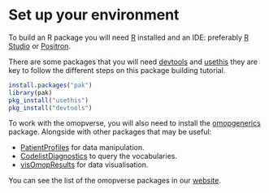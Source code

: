# Set up your environment

To build an R package you will need [R](https://cran.r-project.org/bin/windows/base/) installed and an IDE: preferably [R Studio](https://posit.co/download/rstudio-desktop/) or [Positron](https://github.com/posit-dev/positron/releases).

There are some packages that you will need [devtools](https://devtools.r-lib.org) and [usethis](https://usethis.r-lib.org) they are key to follow the different steps on this package building tutorial.

```r
install.packages("pak")
library(pak)
pkg_install("usethis")
pkg_install("devtools")
```

To work with the omopverse, you will also need to install the [omopgenerics](https://darwin-eu-dev.github.io/omopgenerics/) package. Alongside with other packages that may be useful:

-   [PatientProfiles](https://darwin-eu-dev.github.io/PatientProfiles/) for data manipulation.
-   [CodelistDiagnostics](https://darwin-eu.github.io/CodelistDiagnostics/) to query the vocabularies.
-   [visOmopResults](https://darwin-eu.github.io/visOmopResults/) for data visualisation.

You can see the list of the omopverse packages in our [website](https://oxford-pharmacoepi.github.io/Oxinfer/packages.html).
